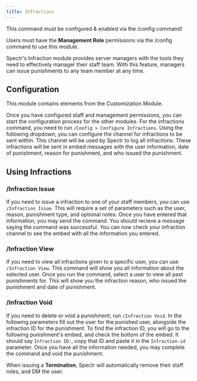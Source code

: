 ```yaml
---
title: Infractions
---
```


<Warning>This command must be configured & enabled via the /config command!</Warning>

<Warning>Users must have the **Management Role** permissions via the /config command to use this module.</Warning>

Spectr's Infraction module provides server managers with the tools they need to effectively manager their staff team. With this feature, managers can issue punishments to any team member at any time.
## Configuration

<Info>This module contains elements from the Customization Module.</Info>

Once you have configured staff and management permissions, you can start the configuration process for the other modules. For the infractions command, you need to run  `/Config > Configure Infractions`. Using the following dropdown, you can configure the channel for infractions to be sent within. This channel will be used by Spectr to log all infractions. These infractions will be sent in embed messages with the user information, date of punishment, reason for punishment, and who issued the punishment.

## Using Infractions

### /Infraction Issue
If you need to issue a infraction to one of your staff members, you can use `/Infraction Issue`. This will require a set of parameters such as the user, reason, punishment type, and optional notes. Once you have entered that information, you may send the command. You should recieve a message saying the command was successful. You can now check your infraction channel to see the embed with all the information you entered. 

### /Infraction View
If you need to view all infractions given to a specific user, you can use `/Infraction View`. This command will show you all information about the selected user. Once you run the command, select a user to view all past punishments for. This will show you the infraction reason, who issued the punishment and date of punishment. 

### /Infraction Void
If you need to delete or void a punishment, run `/Infraction Void`. In the following parameters fill out the user for the punished user, alongside the infraction ID for the punishment. To find the infraction ID, you will go to the following punishment\'s embed, and check the bottom of the embed. It should say `Infraction ID:`, copy that ID and paste it in the `Infraction-id` parameter. Once you have all the information needed, you may complete the command and void the punishment.

<Info>When issuing a **Termination**, Spectr will automatically remove their staff roles, and DM the user.</Info>